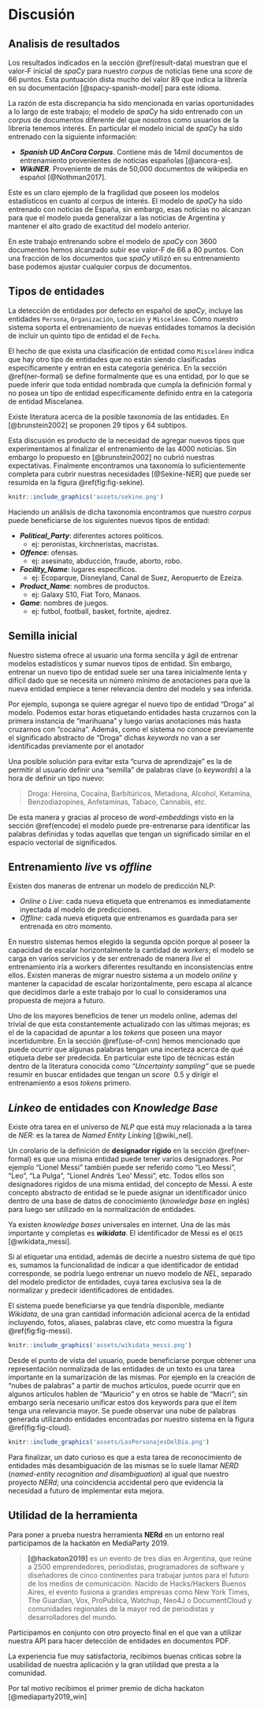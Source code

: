 \newpage
# Discusión {#discussion}

## Analisis de resultados

Los resultados indicados en la sección \@ref(result-data) muestran que el $\text{valor-F}$ inicial de _spaCy_ para nuestro _corpus_ de noticias tiene una _score_ de 66 puntos. Esta puntuación dista mucho del valor 89 que indica la librería en su documentación [@spacy-spanish-model] para este idioma.

La razón de esta discrepancia ha sido mencionada en varias oportunidades a lo largo de este trabajo; el modelo de _spaCy_ ha sido entrenado con un _corpus_ de documentos diferente del que nosotros como usuarios de la librería tenemos interés. En particular el modelo inicial de _spaCy_ ha sido entrenado con la siguiente información:

* **_Spanish UD AnCora Corpus_**. Contiene más de 14mil documentos de entrenamiento provenientes de noticias españolas [@ancora-es].
* **_WikiNER_**. Proveniente de más de 50,000 documentos de wikipedia en español [@Nothman2017].

Este es un claro ejemplo de la fragilidad que poseen los modelos estadísticos en cuanto al corpus de interés. El modelo de _spaCy_ ha sido entrenado con noticias de España, sin embargo, esas noticias no alcanzan para que el modelo pueda generalizar a las noticias de Argentina y mantener el alto grado de exactitud del modelo anterior.

En este trabajo entrenando sobre el modelo de _spaCy_ con 3600 documentos hemos alcanzado subir ese $\text{valor-F}$ de 66 a 80 puntos. Con una fracción de los documentos que _spaCy_ utilizó en su entrenamiento base podemos ajustar cualquier corpus de documentos.

## Tipos de entidades

La detección de entidades por defecto en español de _spaCy_, incluye las entidades `Persona`, `Organización`, `Locación` y `Misceláneo`. Cómo nuestro sistema soporta el entrenamiento de nuevas entidades tomamos la decisión de incluir un quinto tipo de entidad el de `Fecha`.

El hecho de que exista una clasificación de entidad como `Misceláneo` indica que hay otro tipo de entidades que no están siendo clasificadas específicamente y entran en esta categoría genérica. En la sección \@ref(ner-formal) se define formalmente que es una entidad, por lo que se puede inferir que toda entidad nombrada que cumpla la definición formal y no posea un tipo de entidad específicamente definido entra en la categoría de entidad Miscelanea.

Existe literatura acerca de la posible taxonomía de las entidades. En [@brunstein2002] se proponen 29 tipos y 64 subtipos.

Esta discusión es producto de la necesidad de agregar nuevos tipos que experimentamos al finalizar el entrenamiento de las 4000 noticias. Sin embargo lo propuesto en [@brunstein2002] no cubrió nuestras expectativas. Finalmente encontramos una taxonomía lo suficientemente completa para cubrir nuestras necesidades [@Sekine-NER] que puede ser resumida en la figura \@ref(fig:fig-sekine).

```r
knitr::include_graphics('assets/sekine.png')
```

Haciendo un análisis de dicha taxonomía encontramos que nuestro _corpus_ puede beneficiarse de los siguientes nuevos tipos de entidad:

* **_Political_Party_**: diferentes actores políticos.
  * ej: peronistas, kirchneristas, macristas.
* **_Offence_**: ofensas.
  * ej: asesinato, abducción, fraude, aborto, robo.
* **_Facility_Name_**: lugares específicos.
  * ej: Ecoparque, Disneyland, Canal de Suez, Aeropuerto de Ezeiza.
* **_Product_Name_**: nombres de productos.
  * ej: Galaxy S10, Fiat Toro, Manaos.
* **_Game_**: nombres de juegos.
  * ej: futbol, football, basket, fortnite, ajedrez.

## Semilla inicial

Nuestro sistema ofrece al usuario una forma sencilla y ágil de entrenar modelos estadísticos y sumar nuevos tipos de entidad. Sin embargo, entrenar un nuevo tipo de entidad suele ser una tarea inicialmente lenta y difícil dado que se necesita un número mínimo de anotaciones para que la nueva entidad empiece a tener relevancia dentro del modelo y sea inferida.

Por ejemplo, suponga se quiere agregar el nuevo tipo de entidad "Droga" al modelo. Podemos estar horas etiquetando entidades hasta cruzarnos con la primera instancia de "marihuana" y luego varias anotaciones más hasta cruzarnos con "cocaína". Además, como el sistema no conoce previamente el significado abstracto de "Droga" dichas _keywords_ no van a ser identificadas previamente por el anotador

Una posible solución para evitar esta "curva de aprendizaje" es la de permitir al usuario definir una "semilla" de palabras clave (o _keywords_) a la hora de definir un tipo nuevo:

> Droga: Heroína, Cocaína, Barbitúricos, Metadona, Alcohol, Ketamina, Benzodiazopines, Anfetaminas, Tabaco, Cannabis, etc.

De esta manera y gracias al proceso de _word-embeddings_ visto en la sección \@ref(encode) el modelo puede pre-entrenarse para identificar las palabras definidas y todas aquellas que tengan un significado similar en el espacio vectorial de significados.

## Entrenamiento _live_ vs _offline_

Existen dos maneras de entrenar un modelo de predicción NLP:

* _Online_ o _Live_: cada nueva etiqueta que entrenamos es inmediatamente inyectada al modelo de predicciones.
* _Offline_: cada nueva etiqueta que entrenamos es guardada para ser entrenada en otro momento.

En nuestro sistemas hemos elegido la segunda opción porque al poseer la capacidad de escalar horizontalmente la cantidad de _workers_; el modelo se carga en varios servicios y de ser entrenado de manera _live_ el entrenamiento iría a workers diferentes resultando en inconsistencias entre ellos. Existen maneras de migrar nuestro sistema a un modelo _online_ y mantener la capacidad de escalar horizontalmente, pero escapa al alcance que decidimos darle a este trabajo por lo cual lo consideramos una propuesta de mejora a futuro.

Uno de los mayores beneficios de tener un modelo online, ademas del trivial de que esta constantemente actualizado con las ultimas mejoras; es el de la capacidad de apuntar a los _tokens_ que poseen una mayor incertidumbre. En la sección \@ref(use-of-cnn) hemos mencionado que puede ocurrir que algunas palabras tengan una incerteza acerca de qué etiqueta debe ser predecida. En particular este tipo de técnicas están dentro de la literatura conocida como _"Uncertainty sampling"_ que se puede resumir en buscar entidades que tengan un _score_ $~ 0.5$ y dirigir el entrenamiento a esos _tokens_ primero.

## _Linkeo_ de entidades con _Knowledge Base_
Existe otra tarea en el universo de _NLP_ que está muy relacionada a la tarea de _NER_: es la tarea de _Named Entity Linking_ [@wiki_nel].

Un corolario de la definición de **designador rígido** en la sección \@ref(ner-formal) es que una misma entidad puede tener varios designadores. Por ejemplo "Lionel Messi" también puede ser referido como "Leo Messi", "Leo", "La Pulga", "Lionel Andrés 'Leo' Messi", etc. Todos ellos son designadores rígidos de una misma entidad, del concepto de Messi. A este concepto abstracto de entidad se le puede asignar un identificador único dentro de una base de datos de conocimiento (_knowledge base_ en inglés) para luego ser utilizado en la normalización de entidades.

Ya existen _knowledge bases_ universales en internet. Una de las más importante y completas es **_wikidata_**. El identificador de Messi es el `Q615` [@wikidata_messi].

Si al etiquetar una entidad, además de decirle a nuestro sistema de qué tipo es, sumamos la funcionalidad de indicar a que identificador de entidad corresponde, se podría luego entrenar un nuevo modelo de _NEL_, separado del modelo predictor de entidades, cuya tarea exclusiva sea la de normalizar y predecir identificadores de entidades.

El sistema puede beneficiarse ya que tendría disponible, mediante _Wikidata_, de una gran cantidad información adicional acerca de la entidad incluyendo, fotos, aliases, palabras clave, etc como muestra la figura \@ref(fig:fig-messi).

```r
knitr::include_graphics('assets/wikidata_messi.png')
```

Desde el punto de vista del usuario, puede beneficiarse porque obtener una representación normalizada de las entidades de un texto es una tarea importante en la sumarización de las mismas. Por ejemplo en la creación de "nubes de palabras" a partir de muchos artículos, puede ocurrir que en algunos artículos hablen de "Mauricio" y en otros se hable de "Macri"; sin embargo sería necesario unificar estos dos keywords para que el ítem tenga una relevancia mayor. Se puede observar una nube de palabras generada utilizando entidades encontradas por nuestro sistema en la figura \@ref(fig:fig-cloud).

```r
knitr::include_graphics('assets/LosPersonajesDelDia.png')
```

Para finalizar, un dato curioso es que a esta tarea de reconocimiento de entidades más desambiguación de las mismas se lo suele llamar _NERD_ (_named-entity recognition and disambiguation_) al igual que nuestro proyecto _NERd_; una coincidencia accidental pero que evidencia la necesidad a futuro de implementar esta mejora.

## Utilidad de la herramienta
Para poner a prueba nuestra herramienta **NERd** en un entorno real participamos de la hackatón en MediaParty 2019.

> **[@hackaton2019]** es un evento de tres días en Argentina, que reúne a 2500 emprendedores, periodistas, programadores de software y diseñadores de cinco continentes para trabajar juntos para el futuro de los medios de comunicación.
> Nacido de Hacks/Hackers Buenos Aires, el evento fusiona a grandes empresas como New York Times, The Guardian, Vox, ProPublica, Watchup, Neo4J o DocumentCloud y comunidades regionales de la mayor red de periodistas y desarrolladores del mundo.

Participamos en conjunto con otro proyecto final en el que van a utilizar nuestra API para hacer detección de entidades en documentos PDF.

La experiencia fue muy satisfactoria, recibimos buenas críticas sobre la usabilidad de nuestra aplicación y la gran utilidad que presta a la comunidad.


Por tal motivo recibimos el primer premio de dicha hackaton [@mediaparty2019_win]
